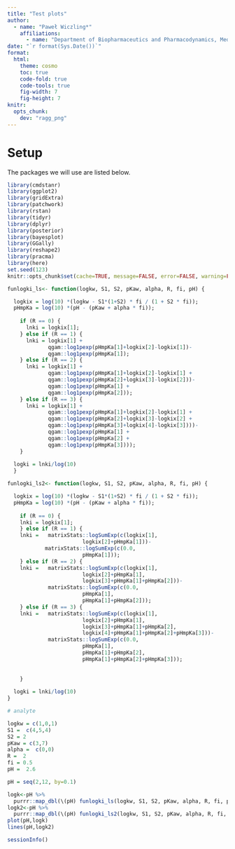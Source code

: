 ```yaml
---
title: "Test plots"
author:
  - name: "Paweł Wiczling*"
    affiliations:
      - name: "Department of Biopharmaceutics and Pharmacodynamics, Medical University of Gdańsk, Gen. J. Hallera 107, 80-416 Gdańsk, Poland"
date: "`r format(Sys.Date())`"
format:
  html:
    theme: cosmo
    toc: true
    code-fold: true  
    code-tools: true
    fig-width: 7
    fig-height: 7
knitr:
  opts_chunk: 
    dev: "ragg_png"
---
```


# Setup


The packages we will use are listed below.

```r
library(cmdstanr)
library(ggplot2)
library(gridExtra)
library(patchwork)
library(rstan)
library(tidyr)
library(dplyr)
library(posterior)
library(bayesplot)
library(GGally)
library(reshape2)
library(pracma)
library(here)
set.seed(123) 
knitr::opts_chunk$set(cache=TRUE, message=FALSE, error=FALSE, warning=FALSE, comment=NA, out.width='95%')
```


```r

funlogki_ls<- function(logkw, S1, S2, pKaw, alpha, R, fi, pH) {

  logkix = log(10) *(logkw - S1*(1+S2) * fi / (1 + S2 * fi));
  pHmpKa = log(10) *(pH - (pKaw + alpha * fi));
    
    if (R == 0) {
      lnki = logkix[1];
    } else if (R == 1) {
      lnki = logkix[1] +
             qgam::log1pexp(pHmpKa[1]+logkix[2]-logkix[1])-
             qgam::log1pexp(pHmpKa[1]);
    } else if (R == 2) {
      lnki = logkix[1] +
             qgam::log1pexp(pHmpKa[1]+logkix[2]-logkix[1] + 
             qgam::log1pexp(pHmpKa[2]+logkix[3]-logkix[2]))-
             qgam::log1pexp(pHmpKa[1] + 
             qgam::log1pexp(pHmpKa[2]));
    } else if (R == 3) {
      lnki = logkix[1] +
             qgam::log1pexp(pHmpKa[1]+logkix[2]-logkix[1] + 
             qgam::log1pexp(pHmpKa[2]+logkix[3]-logkix[2] +
             qgam::log1pexp(pHmpKa[3]+logkix[4]-logkix[3])))-
             qgam::log1pexp(pHmpKa[1] + 
             qgam::log1pexp(pHmpKa[2] +
             qgam::log1pexp(pHmpKa[3])));
    }
    
  logki = lnki/log(10)
  }

funlogki_ls2<- function(logkw, S1, S2, pKaw, alpha, R, fi, pH) {

  logkix = log(10) *(logkw - S1*(1+S2) * fi / (1 + S2 * fi));
  pHmpKa = log(10) *(pH - (pKaw + alpha * fi));
    
    if (R == 0) {
    lnki = logkix[1];
    } else if (R == 1) {
    lnki =   matrixStats::logSumExp(c(logkix[1],
                        logkix[2]+pHmpKa[1]))-
            matrixStats::logSumExp(c(0.0,
                        pHmpKa[1]));
    } else if (R == 2) {
    lnki =   matrixStats::logSumExp(c(logkix[1],
                        logkix[2]+pHmpKa[1],
                        logkix[3]+pHmpKa[1]+pHmpKa[2]))-
             matrixStats::logSumExp(c(0.0,
                        pHmpKa[1],
                        pHmpKa[1]+pHmpKa[2]));
    } else if (R == 3) {
    lnki =   matrixStats::logSumExp(c(logkix[1],
                        logkix[2]+pHmpKa[1],
                        logkix[3]+pHmpKa[1]+pHmpKa[2],
                        logkix[4]+pHmpKa[1]+pHmpKa[2]+pHmpKa[3]))-
             matrixStats::logSumExp(c(0.0,
                        pHmpKa[1],
                        pHmpKa[1]+pHmpKa[2],
                        pHmpKa[1]+pHmpKa[2]+pHmpKa[3]));
             
        
    }
    
  logki = lnki/log(10)
}

# analyte

logkw = c(1,0,1)
S1 =  c(4,5,4)
S2 = 2
pKaw = c(3,7)
alpha =  c(0,0) 
R =  2
fi = 0.5 
pH =  2.6

pH = seq(2,12, by=0.1)

logk<-pH %>%
  purrr::map_dbl(\(pH) funlogki_ls(logkw, S1, S2, pKaw, alpha, R, fi, pH))
logk2<-pH %>%
  purrr::map_dbl(\(pH) funlogki_ls2(logkw, S1, S2, pKaw, alpha, R, fi, pH))
plot(pH,logk)
lines(pH,logk2)
```


```r
sessionInfo()
```
